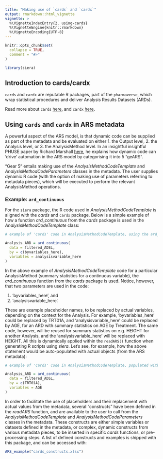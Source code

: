 ```yaml
---
title: "Making use of `cards` and `cardx`"
output: rmarkdown::html_vignette
vignette: >
  %\VignetteIndexEntry{2. using-cards}
  %\VignetteEngine{knitr::rmarkdown}
  %\VignetteEncoding{UTF-8}
---
```


```r
knitr::opts_chunk$set(
  collapse = TRUE,
  comment = "#>"
)
```

```r
library(siera)
```

## Introduction to cards/cardx

`cards` and `cardx` are reputable R packages, part of the `pharmaverse`, which wrap statistical procedures and deliver Analysis Results Datasets (ARDs). 

Read more about `cards` [here](https://insightsengineering.github.io/cards/latest-tag/), and `cardx` [here](https://insightsengineering.github.io/cards/latest-tag/). 

## Using `cards` and `cardx` in ARS metadata

A powerful aspect of the ARS model, is that dynamic code can be supplied as part of the metadata and be evaluated on either 1. the Output level, 2. the Analysis level, or 3. the AnalysisMethod level. In an insightful insightful PHUSE paper by Richard Marshall [here](https://www.lexjansen.com/phuse-us/2025/ds/PAP_DS09.pdf), he explains how dynamic code can 'drive' automation in the ARS model by categorising it into 5 "geARS". 

"Gear 5" entails making use of the _AnalysisMethodCodeTemplate_ and _AnalysisMethodCodeParameters_ classes in the metadata.  The user supplies dynamic R code (with the option of making use of parameters referring to metadata pieces), which will be executed to perform the relevant AnalysisMethod operations.  

### Example: `ard_continuous`
For the `siera` package,  the R code used in _AnalysisMethodCodeTemplate_ is aligned with the _cards_ and `cardx` package. Below is a simple example of how a function _ard_continuous_ from the _cards_ package is used in the _AnalysisMethodCodeTemplate_ class:

```r
# example of 'cards' code in AnalysisMethodCodeTemplate, using the ard_continuous function:

Analysis_ARD = ard_continuous(
  data = filtered_ADSL,
  by = c(byvariables_here),
  variables = analysisvariable_here
)
```

In the above example of _AnalysisMethodCodeTemplate_ code for a particular AnalysisMethod (summary statistics for a continuous variable), the _ard_continuous_ function from the _cards_ package is used.  Notice, however, that two parameters are used in the code: 

1. 'byvariables_here', and 
2. 'analysisvariable_here'.  

These are example placeholder names, to be replaced by actual variables, depending on the context for the Analysis.  For example, 'byvariables_here' could be replaced by TRT01A, and 'analysisvariable_here' could be replaced by AGE, for an ARD with summary statistics on AGE by Treatment.  The same code, however, will be reused for summary statistics on e.g. HEIGHT for another Analysis, and the 'analysisvariable_here' will be replaced with HEIGHT.  All this is dynamically applied within the `readARS()` function when generating R scripts using _siera_.  Let's see, for example, how the above statement would be auto-populated with actual objects (from the ARS metadata):

```r
# example of 'cards' code in AnalysisMethodCodeTemplate, populated with AnalysisMethodCodeParameters:

Analysis_ARD = ard_continuous(
  data = filtered_ADSL,
  by = c(TRT01A),
  variables = AGE
)
```

In order to facilitate the use of placeholders and their replacement with actual values from the metadata, several "constructs" have been defined in the _readARS_ function, and are available to the user to call from the _AnalysisMethodCodeTemplate_ and _AnalysisMethodCodeParameters_ classes in the metadata.  These constructs are either simple variables or datasets defined in the metadata, or complex, dynamic constructs from various metadata pieces, to be inserted in specific _cards_ functions, or pre-processing steps.  A list of defined constructs and examples is shipped with this package, and can be accessed with:

```r
ARS_example("cards_constructs.xlsx")
```

